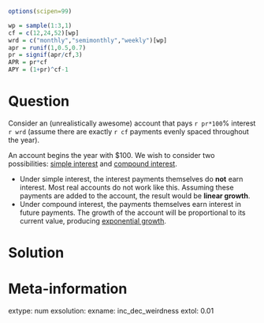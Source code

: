 ```r
options(scipen=99)

wp = sample(1:3,1)
cf = c(12,24,52)[wp]
wrd = c("monthly","semimonthly","weekly")[wp]
apr = runif(1,0.5,0.7)
pr = signif(apr/cf,3)
APR = pr*cf
APY = (1+pr)^cf-1

```

Question
========

Consider an (unrealistically awesome) account that pays `r pr*100`% interest `r wrd` (assume there are exactly `r cf` payments evenly spaced throughout the year).

An account begins the year with $100. We wish to consider two possibilities: [simple interest](https://en.wikipedia.org/wiki/Interest#Simple_interest) and [compound interest](https://en.wikipedia.org/wiki/Compound_interest).

* Under simple interest, the interest payments themselves do **not** earn interest. Most real accounts do not work like this. Assuming these payments are added to the account, the result would be **linear growth**.
* Under compound interest, the payments themselves earn interest in future payments. The growth of the account will be proportional to its current value, producing [exponential growth](https://en.wikipedia.org/wiki/Exponential_growth).




Solution
========




Meta-information
============
extype: num
exsolution: 
exname: inc_dec_weirdness
extol: 0.01
